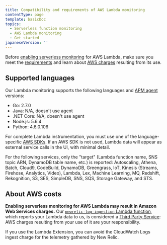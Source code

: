 ```yaml
---
title: Compatibility and requirements of AWS Lambda monitoring
contentType: page
template: basicDoc
topics:
  - Serverless function monitoring
  - AWS Lambda monitoring
  - Get started
japaneseVersion: ''
---
```


Before [enabling serverless monitoring](/docs/serverless-function-monitoring/aws-lambda-monitoring/enable-lambda-monitoring) for AWS Lambda, make sure you meet the [requirements](#languages) and learn about [AWS charges](#costs) resulting from its use.

## Supported languages

Our Lambda monitoring supports the following languages and [APM agent](/docs/agents) versions:

* Go: 2.7.0
* Java: N/A, doesn't use agent
* .NET Core: N/A, doesn't use agent
* Node.js: 5.6.4
* Python: 4.6.0.106

For complete Lambda instrumentation, you must use one of the language-specific [AWS SDKs](https://aws.amazon.com/tools/#sdk). If an AWS SDK is not used, Lambda data will appear as external service calls in the UI, with minimal detail.

For the following services, only the "target" (Lambda function name, SNS topic ARN, DynamoDB table name, etc.) is reported: Autoscaling, Athena, Batch, Cloud9, CodeBuild, DynamoDB, Greengrass, IoT, Kinesis (Streams, Firehose, Analytics, Video), Lambda, Lex, Machine Learning, MQ, Redshift, Rekognition, S3, SES, SimpleDB, SNS, SQS, Storage Gateway, and STS.

## About AWS costs

**Enabling serverless monitoring for AWS Lambda may result in Amazon Web Services charges.** Our [`newrelic-log-ingestion` Lambda function](/docs/install-enable-new-relics-monitoring-aws-lambda#manual-nr-lambda), which reports your Lambda data to us, is considered a [Third Party Service](/docs/licenses/license-information/acceptable-use-policy/acceptable-use-policy): AWS charges resulting from your use of it are your responsibility.

If you use the Lambda Extension, you can avoid the CloudWatch Logs ingest charge for the telemetry gathered by New Relic.
